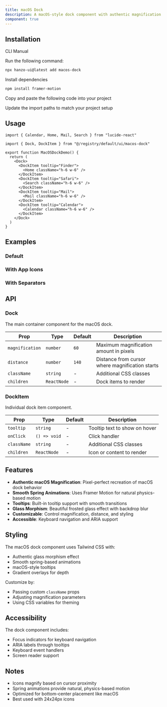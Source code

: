 ```yaml
---
title: macOS Dock
description: A macOS-style dock component with authentic magnification and interactions
component: true
---
```


<ComponentPreview name="macos-dock-demo" />

## Installation

<Tabs defaultValue="cli">

<TabsList>
  <TabsTrigger value="cli">CLI</TabsTrigger>
  <TabsTrigger value="manual">Manual</TabsTrigger>
</TabsList>

<TabsContent value="cli">

<Steps>

<Step>Run the following command:</Step>

```bash
npx hanzo-ui@latest add macos-dock
```

</Steps>

</TabsContent>

<TabsContent value="manual">

<Steps>

<Step>Install dependencies</Step>

```bash
npm install framer-motion
```

<Step>Copy and paste the following code into your project</Step>

<ComponentSource name="macos-dock" />

<Step>Update the import paths to match your project setup</Step>

</Steps>

</TabsContent>

</Tabs>

## Usage

```tsx
import { Calendar, Home, Mail, Search } from "lucide-react"

import { Dock, DockItem } from "@/registry/default/ui/macos-dock"

export function MacOSDockDemo() {
  return (
    <Dock>
      <DockItem tooltip="Finder">
        <Home className="h-6 w-6" />
      </DockItem>
      <DockItem tooltip="Safari">
        <Search className="h-6 w-6" />
      </DockItem>
      <DockItem tooltip="Mail">
        <Mail className="h-6 w-6" />
      </DockItem>
      <DockItem tooltip="Calendar">
        <Calendar className="h-6 w-6" />
      </DockItem>
    </Dock>
  )
}
```

## Examples

### Default

<ComponentPreview name="macos-dock-demo" />

### With App Icons

<ComponentPreview name="macos-dock-apps" />

### With Separators

<ComponentPreview name="macos-dock-separators" />

## API

### Dock

The main container component for the macOS dock.

| Prop            | Type        | Default | Description                                     |
| --------------- | ----------- | ------- | ----------------------------------------------- |
| `magnification` | `number`    | `60`    | Maximum magnification amount in pixels          |
| `distance`      | `number`    | `140`   | Distance from cursor where magnification starts |
| `className`     | `string`    | -       | Additional CSS classes                          |
| `children`      | `ReactNode` | -       | Dock items to render                            |

### DockItem

Individual dock item component.

| Prop        | Type         | Default | Description                   |
| ----------- | ------------ | ------- | ----------------------------- |
| `tooltip`   | `string`     | -       | Tooltip text to show on hover |
| `onClick`   | `() => void` | -       | Click handler                 |
| `className` | `string`     | -       | Additional CSS classes        |
| `children`  | `ReactNode`  | -       | Icon or content to render     |

## Features

- **Authentic macOS Magnification**: Pixel-perfect recreation of macOS dock behavior
- **Smooth Spring Animations**: Uses Framer Motion for natural physics-based motion
- **Tooltips**: Built-in tooltip support with smooth transitions
- **Glass Morphism**: Beautiful frosted glass effect with backdrop blur
- **Customizable**: Control magnification, distance, and styling
- **Accessible**: Keyboard navigation and ARIA support

## Styling

The macOS dock component uses Tailwind CSS with:

- Authentic glass morphism effect
- Smooth spring-based animations
- macOS-style tooltips
- Gradient overlays for depth

Customize by:

- Passing custom `className` props
- Adjusting magnification parameters
- Using CSS variables for theming

## Accessibility

The dock component includes:

- Focus indicators for keyboard navigation
- ARIA labels through tooltips
- Keyboard event handlers
- Screen reader support

## Notes

- Icons magnify based on cursor proximity
- Spring animations provide natural, physics-based motion
- Optimized for bottom-center placement like macOS
- Best used with 24x24px icons
